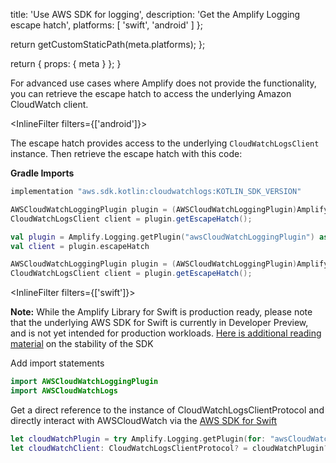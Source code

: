 
  title: 'Use AWS SDK for logging',
  description: 'Get the Amplify Logging escape hatch',
  platforms: [
    'swift',
    'android'
  ]
};

  return getCustomStaticPath(meta.platforms);
};

  return {
    props: {
      meta
    }
  };
}

For advanced use cases where Amplify does not provide the functionality, you can retrieve the escape hatch to access the underlying Amazon CloudWatch client.

<InlineFilter filters={['android']}>

The escape hatch provides access to the underlying `CloudWatchLogsClient` instance. Then retrieve the escape hatch with this code:

**Gradle Imports**

```groovy
implementation "aws.sdk.kotlin:cloudwatchlogs:KOTLIN_SDK_VERSION"
```

<BlockSwitcher>
<Block name="Java">

```java
AWSCloudWatchLoggingPlugin plugin = (AWSCloudWatchLoggingPlugin)Amplify.Logging.getPlugin("awsCloudWatchLoggingPlugin");
CloudWatchLogsClient client = plugin.getEscapeHatch();
```

</Block>
<Block name="Kotlin">

```kotlin
val plugin = Amplify.Logging.getPlugin("awsCloudWatchLoggingPlugin") as AWSCloudWatchLoggingPlugin
val client = plugin.escapeHatch
```

</Block>
<Block name="RxJava">

```java
AWSCloudWatchLoggingPlugin plugin = (AWSCloudWatchLoggingPlugin)Amplify.Logging.getPlugin("awsCloudWatchLoggingPlugin");
CloudWatchLogsClient client = plugin.getEscapeHatch();
```

</Block>
</BlockSwitcher>



</InlineFilter>


<InlineFilter filters={['swift']}>

<Callout warning>

**Note:** While the Amplify Library for Swift is production ready, please note that the underlying AWS SDK for Swift is currently in Developer Preview, and is not yet intended for production workloads. [Here is additional reading material](https://github.com/awslabs/aws-sdk-swift/blob/main/Sources/Core/AWSSDKForSwift/Documentation.docc/stability.md) on the stability of the SDK

</Callout>


Add import statements

```swift
import AWSCloudWatchLoggingPlugin
import AWSCloudWatchLogs
```

Get a direct reference to the instance of CloudWatchLogsClientProtocol and directly interact with AWSCloudWatch via the [AWS SDK for Swift](https://docs.aws.amazon.com/sdk-for-swift/index.html)

```swift
let cloudWatchPlugin = try Amplify.Logging.getPlugin(for: "awsCloudWatchLoggingPlugin") as? AWSCloudWatchLoggingPlugin
let cloudWatchClient: CloudWatchLogsClientProtocol? = cloudWatchPlugin?.getEscapeHatch()
```


</InlineFilter>
